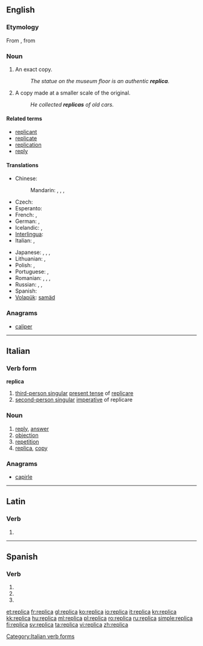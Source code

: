 ==English==

===Etymology===
From {{etyl|it|en}}, from {{etyl|la|en}} {{term|replico|replicare|lang=la|to copy}}

===Noun===
{{en-noun}}

# An exact copy.
#: ''The statue on the museum floor is an authentic '''replica'''.''
# A copy made at a smaller scale of the original.
#: ''He collected '''replicas''' of old cars.''

====Related terms====
* [[replicant]]
* [[replicate]]
* [[replication]]
* [[reply]]

====Translations====
{{trans-top|an exact copy}}
* Chinese:
*: Mandarin: {{t|zh|複製品|sc=Hani}}, {{t|zh|复制品|tr=fùzhìpǐn|sc=Hani}}, {{t|zh|複製|sc=Hani}}, {{t|zh|复制|tr=fùzhì|sc=Hani}}
* Czech: {{t+|cs|replika|f}}
* Esperanto: {{t-|eo|repliko|xs=Esperanto}}
* French: {{t|fr|réplique|f}}, {{t|fr|copie exacte|f}}
* German: {{t|de|Nachbildung|f}}, {{t|de|exakte Kopie|f}}
* Icelandic: {{t|is|eftirmynd|f}}, {{t|is|eftirlíking|f}}
* [[Interlingua]]: {{t|ia|replica}}
* Italian: {{t|it|replica|f}}, {{t|it|copia esatta|f}}
{{trans-mid}}
* Japanese: {{t|ja|複製|tr=ふくせい, fukusei|sc=Jpan}}, {{t|ja|写し|tr=うつし, utsushi|sc=Jpan}}, {{t|ja|模造品|tr=もぞうひん, mozōhin|sc=Jpan}}, {{t|ja|レプリカ|tr=repurika|sc=Jpan}}
* Lithuanian: {{t+|lt|kopija|xs=Lithuanian}}, {{t-|lt|replika|xs=Lithuanian}}
* Polish: {{t+|pl|kopia}}, {{t+|pl|replika}}
* Portuguese: {{t|pt|réplica|f}}, {{t|pt|cópia exata|f}}
* Romanian: {{t-|ro|copie|f}}, {{t|ro|copii|f|p}}, {{t|ro|replică|f}}, {{t|ro|reproducere|f}}
* Russian: {{t|ru|точная копия|f|tr=tóčnaja kópija|sc=Cyrl}}, {{t|ru|репродукция|f|tr=reprodúkcija|sc=Cyrl}}, {{t|ru|реплика|f|tr=réplika|sc=Cyrl}} {{qualifier|rare in this sense}}
* Spanish: {{t+|es|réplica|f}}
* [[Volapük]]: [[samäd]]
{{trans-bottom}}

===Anagrams===
* [[caliper#English|caliper]]

----

==Italian==

===Verb form===
'''replica'''

# [[third-person singular]]  [[present tense]] of [[replicare]]
# [[second-person singular]] [[imperative]] of replicare

===Noun===
{{it-noun|replic|f|a|he}}

# [[reply]], [[answer]]
# [[objection]]
# [[repetition]]
# [[replica]], [[copy]]

===Anagrams===
* [[capirle#Italian|capirle]]

[[Category:Italian verb forms]]

----

==Latin==

===Verb===
{{la-verb-form|replicā}}

# {{conjugation of|replico|replicō|2|s|pres|act|imp|lang=la}}


----

==Spanish==

===Verb===
{{es-verb-form|replicar}}

# {{es-verb form of|ending=ar|mood=imperative|sense=affirmative|pers=2|formal=no|number=singular|[[replicar]]}}
# {{es-verb form of|ending=ar|mood=indicative|tense=present|pers=2|formal=yes|number=singular|[[replicar]]}}
# {{es-verb form of|ending=ar|mood=indicative|tense=present|pers=3|number=singular|[[replicar]]}}

[[et:replica]]
[[fr:replica]]
[[gl:replica]]
[[ko:replica]]
[[io:replica]]
[[it:replica]]
[[kn:replica]]
[[kk:replica]]
[[hu:replica]]
[[ml:replica]]
[[pl:replica]]
[[ro:replica]]
[[ru:replica]]
[[simple:replica]]
[[fi:replica]]
[[sv:replica]]
[[ta:replica]]
[[vi:replica]]
[[zh:replica]]